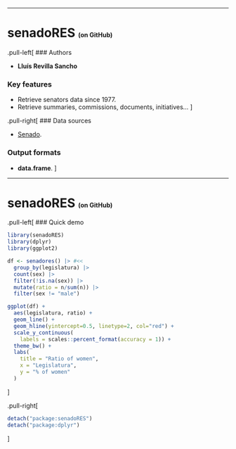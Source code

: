 
---

# senadoRES <span style="font-size: 50%;">(on GitHub)</span>

.pull-left[
### Authors

- **Lluís Revilla Sancho**

### Key features

- Retrieve senators data since 1977.
- Retrieve summaries, commissions, documents, initiatives...
]

.pull-right[
### Data sources

- [Senado](https://www.senado.es/web/relacionesciudadanos/datosabiertos/catalogodatos/index.html).

### Output formats

- **data.frame**.
]

---

# senadoRES <span style="font-size: 50%;">(on GitHub)</span>

.pull-left[
### Quick demo

```r
library(senadoRES)
library(dplyr)
library(ggplot2)

df <- senadores() |> #<<
  group_by(legislatura) |>
  count(sex) |>
  filter(!is.na(sex)) |>
  mutate(ratio = n/sum(n)) |>
  filter(sex != "male")

ggplot(df) +
  aes(legislatura, ratio) +
  geom_line() +
  geom_hline(yintercept=0.5, linetype=2, col="red") +
  scale_y_continuous(
    labels = scales::percent_format(accuracy = 1)) +
  theme_bw() +
  labs(
    title = "Ratio of women",
    x = "Legislatura",
    y = "% of women"
  )
```
]

.pull-right[
```r
detach("package:senadoRES")
detach("package:dplyr")
```
]
